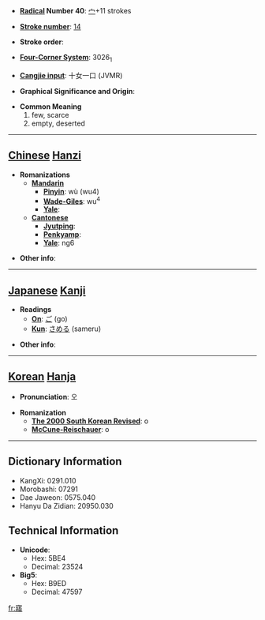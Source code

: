 * '''[[Wiktionary:Chinese radical index| Radical]] Number 40''': [[Wiktionary:Chinese radical index 宀|宀]]+11 strokes

* '''[[Wiktionary:Chinese total strokes index|Stroke number]]''': [[Wiktionary:Chinese total strokes index 14|14]]

* '''Stroke order''': 

* '''[[Wiktionary:Chinese four corner index|Four-Corner System]]''': 3026<sub>1</sub>

* '''[[Wiktionary:Chinese Cangjie index|Cangjie input]]''': 十女一口 (JVMR)

* '''Graphical Significance and Origin''': 

* '''Common Meaning'''
*#few, scarce
*# empty, deserted


----

== [[Chinese]] [[Hanzi]] ==

* '''Romanizations'''
** '''[[Mandarin]]'''
*** '''[[Pinyin]]''': wù (wu4)
*** '''[[Wade-Giles]]''': wu<sup>4</sup>
*** '''[[Yale]]''': 
** '''[[Cantonese]]'''
*** '''[[Jyutping]]''':
*** '''[[Penkyamp]]''': 
*** '''[[Yale]]''': ng6

* '''Other info''': 

----

== [[Japanese]] [[Kanji]] ==

* '''Readings'''
** '''[[On]]''': [[ご]] (go)
** '''[[Kun]]''': [[さめる]] (sameru)

* '''Other info''':  

----

== [[Korean]] [[Hanja]] ==

* '''Pronunciation''': 오

* '''Romanization'''
** '''[[The 2000 South Korean Revised Romanization|The 2000 South Korean Revised]]''': o
** '''[[McCune-Reischauer]]''': o

----

== Dictionary Information ==

* KangXi: 0291.010
* Morobashi: 07291
* Dae Jaweon: 0575.040
* Hanyu Da Zidian: 20950.030

== Technical Information ==

* '''Unicode''':
** Hex: 5BE4
** Decimal: 23524
* '''Big5''':
** Hex: B9ED
** Decimal: 47597

[[fr:寤]]